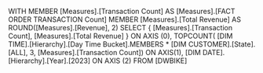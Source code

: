 WITH
MEMBER [Measures].[Transaction Count] AS 
[Measures].[FACT ORDER TRANSACTION Count]
MEMBER [Measures].[Total Revenue] AS 
ROUND([Measures].[Revenue], 2)
SELECT
{
	[Measures].[Transaction Count],
	[Measures].[Total Revenue]
} ON AXIS (0),
TOPCOUNT(
	[DIM TIME].[Hierarchy].[Day Time Bucket].MEMBERS * 
[DIM CUSTOMER].[State].[ALL], 3, 
[Measures].[Transaction Count]) ON AXIS(1),
[DIM DATE].[Hierarchy].[Year].[2023] ON AXIS (2)
FROM [DWBIKE]
